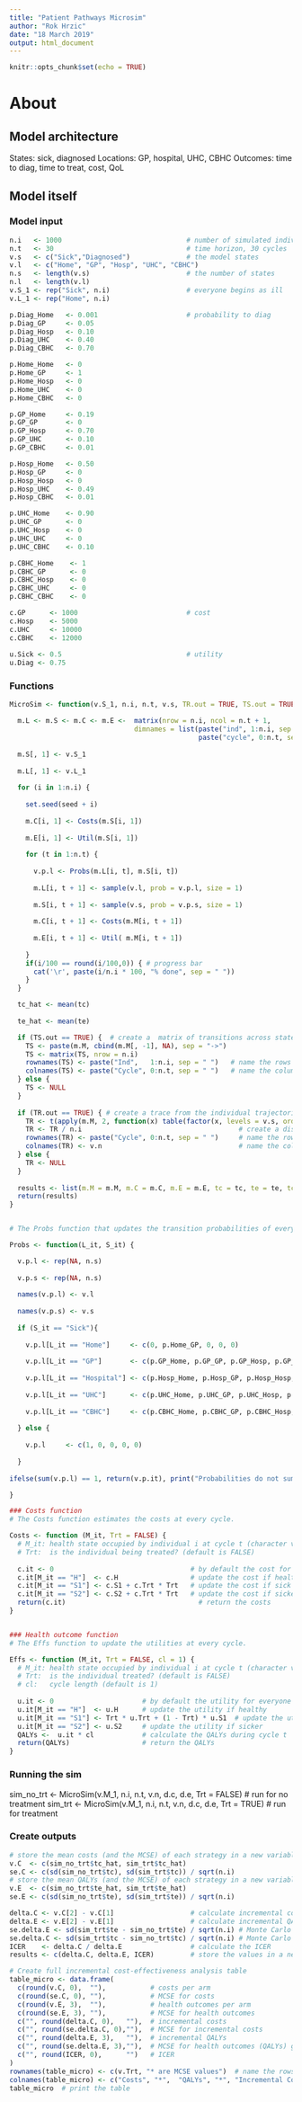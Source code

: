 ```yaml
---
title: "Patient Pathways Microsim"
author: "Rok Hrzic"
date: "18 March 2019"
output: html_document
---
```


```r
knitr::opts_chunk$set(echo = TRUE)
```

# About

## Model architecture

States: sick, diagnosed
Locations: GP, hospital, UHC, CBHC
Outcomes: time to diag, time to treat, cost, QoL

## Model itself

### Model input
```r
n.i   <- 1000                               # number of simulated individuals
n.t   <- 30                                 # time horizon, 30 cycles
v.s   <- c("Sick","Diagnosed")              # the model states
v.l   <- c("Home", "GP", "Hosp", "UHC", "CBHC")
n.s   <- length(v.s)                        # the number of states
n.l   <- length(v.l)
v.S_1 <- rep("Sick", n.i)                   # everyone begins as ill 
v.L_1 <- rep("Home", n.i)                        

p.Diag_Home   <- 0.001                      # probability to diag
p.Diag_GP     <- 0.05                       
p.Diag_Hosp   <- 0.10
p.Diag_UHC    <- 0.40
p.Diag_CBHC   <- 0.70

p.Home_Home   <- 0
p.Home_GP     <- 1 
p.Home_Hosp   <- 0
p.Home_UHC    <- 0
p.Home_CBHC   <- 0

p.GP_Home     <- 0.19
p.GP_GP       <- 0
p.GP_Hosp     <- 0.70
p.GP_UHC      <- 0.10
p.GP_CBHC     <- 0.01

p.Hosp_Home   <- 0.50
p.Hosp_GP     <- 0
p.Hosp_Hosp   <- 0
p.Hosp_UHC    <- 0.49
p.Hosp_CBHC   <- 0.01

p.UHC_Home    <- 0.90
p.UHC_GP      <- 0
p.UHC_Hosp    <- 0
p.UHC_UHC     <- 0
p.UHC_CBHC    <- 0.10

p.CBHC_Home    <- 1
p.CBHC_GP      <- 0
p.CBHC_Hosp    <- 0
p.CBHC_UHC     <- 0
p.CBHC_CBHC    <- 0

c.GP      <- 1000                           # cost
c.Hosp    <- 5000                
c.UHC     <- 10000               
c.CBHC    <- 12000               
  
u.Sick <- 0.5                               # utility
u.Diag <- 0.75 
```

### Functions

```r
MicroSim <- function(v.S_1, n.i, n.t, v.s, TR.out = TRUE, TS.out = TRUE, seed = 1) {

  m.L <- m.S <- m.C <- m.E <-  matrix(nrow = n.i, ncol = n.t + 1, 
                               dimnames = list(paste("ind", 1:n.i, sep = " "), 
                                               paste("cycle", 0:n.t, sep = " ")))  
  
  m.S[, 1] <- v.S_1                     
  
  m.L[, 1] <- v.L_1
  
  for (i in 1:n.i) {
    
    set.seed(seed + i) 
    
    m.C[i, 1] <- Costs(m.S[i, 1]) 
    
    m.E[i, 1] <- Util(m.S[i, 1])  
    
    for (t in 1:n.t) {
      
      v.p.l <- Probs(m.L[i, t], m.S[i, t])   
      
      m.L[i, t + 1] <- sample(v.l, prob = v.p.l, size = 1)  
      
      m.S[i, t + 1] <- sample(v.s, prob = v.p.s, size = 1)  
      
      m.C[i, t + 1] <- Costs(m.M[i, t + 1])   
      
      m.E[i, t + 1] <- Util( m.M[i, t + 1])   
      
    } 
    if(i/100 == round(i/100,0)) { # progress bar
      cat('\r', paste(i/n.i * 100, "% done", sep = " "))
    }
  } 

  tc_hat <- mean(tc)
  
  te_hat <- mean(te) 

  if (TS.out == TRUE) {  # create a  matrix of transitions across states
    TS <- paste(m.M, cbind(m.M[, -1], NA), sep = "->")
    TS <- matrix(TS, nrow = n.i)
    rownames(TS) <- paste("Ind",   1:n.i, sep = " ")   # name the rows 
    colnames(TS) <- paste("Cycle", 0:n.t, sep = " ")   # name the columns 
  } else {
    TS <- NULL
  }
  
  if (TR.out == TRUE) { # create a trace from the individual trajectories
    TR <- t(apply(m.M, 2, function(x) table(factor(x, levels = v.s, ordered = TRUE))))
    TR <- TR / n.i                                       # create a distribution trace
    rownames(TR) <- paste("Cycle", 0:n.t, sep = " ")     # name the rows 
    colnames(TR) <- v.n                                  # name the columns 
  } else {
    TR <- NULL
  }
  
  results <- list(m.M = m.M, m.C = m.C, m.E = m.E, tc = tc, te = te, tc_hat = tc_hat, te_hat = te_hat, TS = TS, TR = TR)  
  return(results)
} 


# The Probs function that updates the transition probabilities of every cycle is shown below.

Probs <- function(L_it, S_it) { 

  v.p.l <- rep(NA, n.s)     
  
  v.p.s <- rep(NA, n.s)   
  
  names(v.p.l) <- v.l       
  
  names(v.p.s) <- v.s       
  
  if (S_it == "Sick"){
  
    v.p.l[L_it == "Home"]     <- c(0, p.Home_GP, 0, 0, 0)                 
  
    v.p.l[L_it == "GP"]       <- c(p.GP_Home, p.GP_GP, p.GP_Hosp, p.GP_UHC, p.GP_CBHC)                 
  
    v.p.l[L_it == "Hospital"] <- c(p.Hosp_Home, p.Hosp_GP, p.Hosp_Hosp, p.Hosp_UHC, p.Hosp_CBHC)                 
  
    v.p.l[L_it == "UHC"]      <- c(p.UHC_Home, p.UHC_GP, p.UHC_Hosp, p.UHC_UHC, p.UHC_CBHC)
  
    v.p.l[L_it == "CBHC"]     <- c(p.CBHC_Home, p.CBHC_GP, p.CBHC_Hosp, p.CBHC_UHC, p.CBHC_CBHC)
  
  } else {
    
    v.p.l     <- c(1, 0, 0, 0, 0)
  
  }
  
ifelse(sum(v.p.l) == 1, return(v.p.it), print("Probabilities do not sum to 1")) 

}

### Costs function
# The Costs function estimates the costs at every cycle.

Costs <- function (M_it, Trt = FALSE) {
  # M_it: health state occupied by individual i at cycle t (character variable)
  # Trt:  is the individual being treated? (default is FALSE) 
  
  c.it <- 0                                  # by default the cost for everyone is zero 
  c.it[M_it == "H"]  <- c.H                  # update the cost if healthy
  c.it[M_it == "S1"] <- c.S1 + c.Trt * Trt   # update the cost if sick conditional on treatment
  c.it[M_it == "S2"] <- c.S2 + c.Trt * Trt   # update the cost if sicker conditional on treatment
  return(c.it)        		                   # return the costs
}


### Health outcome function 
# The Effs function to update the utilities at every cycle.

Effs <- function (M_it, Trt = FALSE, cl = 1) {
  # M_it: health state occupied by individual i at cycle t (character variable)
  # Trt:  is the individual treated? (default is FALSE) 
  # cl:   cycle length (default is 1)
  
  u.it <- 0                      # by default the utility for everyone is zero
  u.it[M_it == "H"]  <- u.H      # update the utility if healthy
  u.it[M_it == "S1"] <- Trt * u.Trt + (1 - Trt) * u.S1  # update the utility if sick conditional on treatment
  u.it[M_it == "S2"] <- u.S2     # update the utility if sicker
  QALYs <-  u.it * cl            # calculate the QALYs during cycle t
  return(QALYs)                  # return the QALYs
}

```

### Running the sim

sim_no_trt  <- MicroSim(v.M_1, n.i, n.t, v.n, d.c, d.e, Trt = FALSE) # run for no treatment
sim_trt     <- MicroSim(v.M_1, n.i, n.t, v.n, d.c, d.e, Trt = TRUE)  # run for treatment


### Create outputs

```r
# store the mean costs (and the MCSE) of each strategy in a new variable v.C (vector costs)
v.C  <- c(sim_no_trt$tc_hat, sim_trt$tc_hat) 
se.C <- c(sd(sim_no_trt$tc), sd(sim_trt$tc)) / sqrt(n.i)
# store the mean QALYs (and the MCSE) of each strategy in a new variable v.E (vector health outcomes)
v.E  <- c(sim_no_trt$te_hat, sim_trt$te_hat)
se.E <- c(sd(sim_no_trt$te), sd(sim_trt$te)) / sqrt(n.i)

delta.C <- v.C[2] - v.C[1]                   # calculate incremental costs
delta.E <- v.E[2] - v.E[1]                   # calculate incremental QALYs
se.delta.E <- sd(sim_trt$te - sim_no_trt$te) / sqrt(n.i) # Monte Carlo squared error (MCSE) of incremental costs
se.delta.C <- sd(sim_trt$tc - sim_no_trt$tc) / sqrt(n.i) # Monte Carlo squared error (MCSE) of incremental QALYs
ICER    <- delta.C / delta.E                 # calculate the ICER
results <- c(delta.C, delta.E, ICER)         # store the values in a new variable

# Create full incremental cost-effectiveness analysis table
table_micro <- data.frame(
  c(round(v.C, 0),  ""),           # costs per arm
  c(round(se.C, 0), ""),           # MCSE for costs
  c(round(v.E, 3),  ""),           # health outcomes per arm
  c(round(se.E, 3), ""),           # MCSE for health outcomes
  c("", round(delta.C, 0),   ""),  # incremental costs
  c("", round(se.delta.C, 0),""),  # MCSE for incremental costs
  c("", round(delta.E, 3),   ""),  # incremental QALYs 
  c("", round(se.delta.E, 3),""),  # MCSE for health outcomes (QALYs) gained
  c("", round(ICER, 0),      "")   # ICER
)
rownames(table_micro) <- c(v.Trt, "* are MCSE values")  # name the rows
colnames(table_micro) <- c("Costs", "*",  "QALYs", "*", "Incremental Costs", "*", "QALYs Gained", "*", "ICER") # name the columns
table_micro  # print the table 

```

